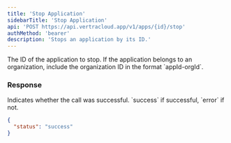 ```yaml
---
title: 'Stop Application'
sidebarTitle: 'Stop Application'
api: 'POST https://api.vertracloud.app/v1/apps/{id}/stop'
authMethod: 'bearer'
description: 'Stops an application by its ID.'
---
```


<ParamField path="id" type="string" required>
  The ID of the application to stop. If the application
  belongs to an organization, include the organization ID in the format `appId-orgId`.
</ParamField>

### Response

<ResponseField name="status" type="string">
  Indicates whether the call was successful. `success` if successful, `error` if
  not.
</ResponseField>

<ResponseExample>

```json Response
{
  "status": "success"
}
```

</ResponseExample>

